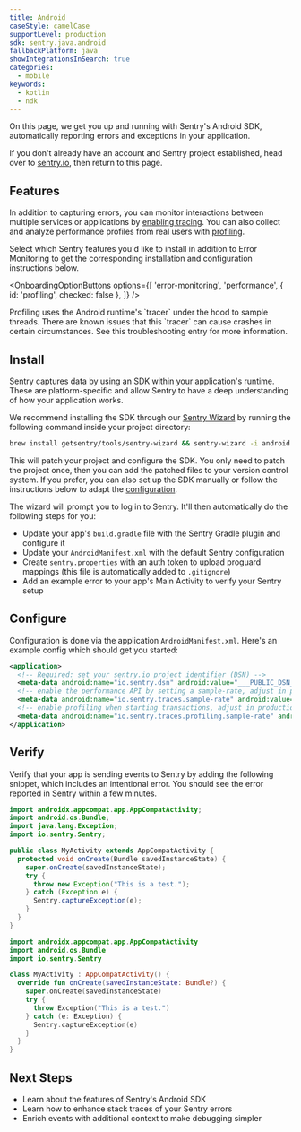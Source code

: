 ```yaml
---
title: Android
caseStyle: camelCase
supportLevel: production
sdk: sentry.java.android
fallbackPlatform: java
showIntegrationsInSearch: true
categories:
  - mobile
keywords:
  - kotlin
  - ndk
---
```


On this page, we get you up and running with Sentry's Android SDK, automatically reporting errors and exceptions in your application.

<Alert>

If you don't already have an account and Sentry project established, head over to [sentry.io](https://sentry.io/signup/), then return to this page.

</Alert>

## Features

In addition to capturing errors, you can monitor interactions between multiple services or applications by [enabling tracing](/concepts/key-terms/tracing/). You can also collect and analyze performance profiles from real users with [profiling](/product/explore/profiling/).

Select which Sentry features you'd like to install in addition to Error Monitoring to get the corresponding installation and configuration instructions below.

<OnboardingOptionButtons
  options={[
    'error-monitoring',
    'performance',
    {
      id: 'profiling',
      checked: false
    },
  ]}
/>

<OnboardingOption optionId="profiling">

<Alert level="warning">
  Profiling uses the Android runtime's `tracer` under the hood to sample threads. There are known issues that this `tracer` can cause crashes in certain circumstances. See this <PlatformLink to="/profiling/troubleshooting#i-see-elevated-number-of-crashes-in-the-android-runtime-when-profiling-is-activated">troubleshooting</PlatformLink> entry for more information.
</Alert>

</OnboardingOption>

## Install

Sentry captures data by using an SDK within your application's runtime. These are platform-specific and allow Sentry to have a deep understanding of how your application works.

We recommend installing the SDK through our [Sentry Wizard](https://github.com/getsentry/sentry-wizard) by running the following command inside your project directory:

```bash
brew install getsentry/tools/sentry-wizard && sentry-wizard -i android
```

This will patch your project and configure the SDK. You only need to patch the project once, then you can add the patched files to your version control system.
If you prefer, you can also <PlatformLink to="/manual-setup/">set up the SDK manually</PlatformLink> or follow the instructions below to adapt the [configuration](#configure).

<Expandable title="The following tasks will be performed by the Sentry Wizard">

The wizard will prompt you to log in to Sentry. It'll then automatically do the following steps for you:

- Update your app's `build.gradle` file with the Sentry Gradle plugin and configure it
- Update your `AndroidManifest.xml` with the default Sentry configuration
- Create `sentry.properties` with an auth token to upload proguard mappings (this file is automatically added to `.gitignore`)
- Add an example error to your app's Main Activity to verify your Sentry setup

</Expandable>

## Configure

Configuration is done via the application `AndroidManifest.xml`. Here's an example config which should get you started:


```xml {filename:AndroidManifest.xml} {"onboardingOptions": {"performance": "4-5", "profiling": "6-7"}}
<application>
  <!-- Required: set your sentry.io project identifier (DSN) -->
  <meta-data android:name="io.sentry.dsn" android:value="___PUBLIC_DSN___" />
  <!-- enable the performance API by setting a sample-rate, adjust in production env -->
  <meta-data android:name="io.sentry.traces.sample-rate" android:value="1.0" />
  <!-- enable profiling when starting transactions, adjust in production env -->
  <meta-data android:name="io.sentry.traces.profiling.sample-rate" android:value="1.0" />
</application>
```

## Verify

Verify that your app is sending events to Sentry by adding the following snippet, which includes an intentional error. You should see the error reported in Sentry within a few minutes.

```java
import androidx.appcompat.app.AppCompatActivity;
import android.os.Bundle;
import java.lang.Exception;
import io.sentry.Sentry;

public class MyActivity extends AppCompatActivity {
  protected void onCreate(Bundle savedInstanceState) {
    super.onCreate(savedInstanceState);
    try {
      throw new Exception("This is a test.");
    } catch (Exception e) {
      Sentry.captureException(e);
    }
  }
}
```

```kotlin
import androidx.appcompat.app.AppCompatActivity
import android.os.Bundle
import io.sentry.Sentry

class MyActivity : AppCompatActivity() {
  override fun onCreate(savedInstanceState: Bundle?) {
    super.onCreate(savedInstanceState)
    try {
      throw Exception("This is a test.")
    } catch (e: Exception) {
      Sentry.captureException(e)
    }
  }
}
```

## Next Steps

- <PlatformLink to="/features">Learn about the features of Sentry's Android SDK</PlatformLink>
- <PlatformLink to="/enhance-errors">Learn how to enhance stack traces of your Sentry errors</PlatformLink>
- <PlatformLink to="/enriching-events">Enrich events with additional context to make debugging simpler</PlatformLink>
